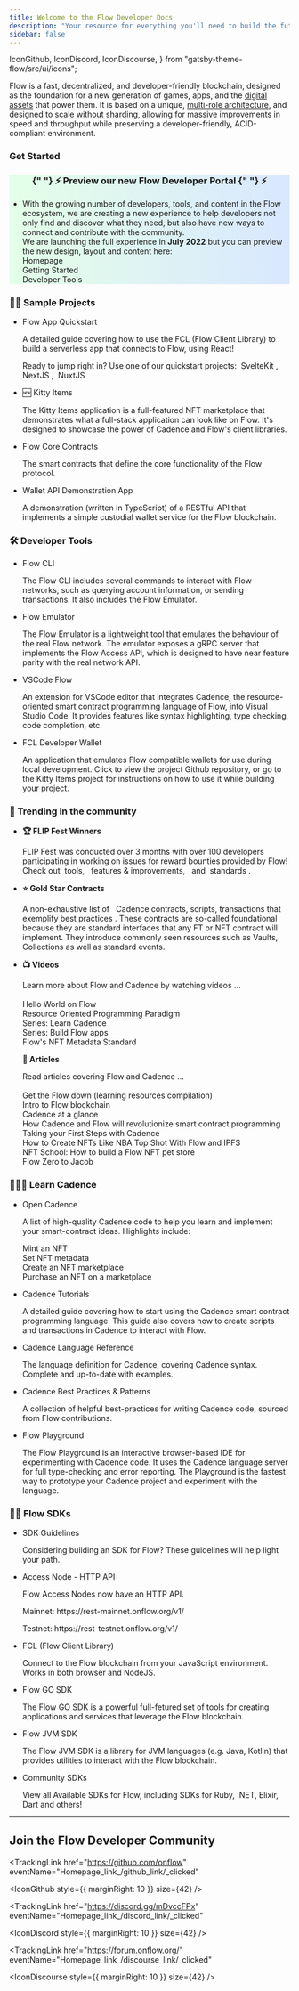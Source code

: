 ```yaml
---
title: Welcome to the Flow Developer Docs
description: "Your resource for everything you'll need to build the future on Flow"
sidebar: false
---
```



  IconGithub,
  IconDiscord,
  IconDiscourse,
} from "gatsby-theme-flow/src/ui/icons";

‍Flow is a fast, decentralized, and developer-friendly blockchain, designed as the foundation for a new generation of games, apps, and the [digital assets](https://www.onflow.org/post/flow-blockchain-cadence-programming-language-resources-assets) that power them. It is based on a unique, [multi-role architecture](https://www.onflow.org/primer), and designed to [scale without sharding](https://www.onflow.org/post/flow-blockchain-multi-node-architecture-advantages), allowing for massive improvements in speed and throughput while preserving a developer-friendly, ACID-compliant environment.

### Get Started

<div className="homepage-grid">

<div className="grid-item wide" style="background: linear-gradient(90deg, #e3ffe7 0%, #d9e7ff 100%);">

<h3 align="center">
  {" "}
  ⚡️
  <TrackingLink target="_blank" href="https://developers.onflow.org" eventName="Homepage_link_/dev_portal_home/_clicked">
    Preview our new Flow Developer Portal
  </TrackingLink>
    {" "}
  ⚡️
</h3>

<ul className="grid-item-list">
  <li>
   With the growing number of developers, tools, and content in the Flow ecosystem, we are creating a new experience to 
   help developers not only find and discover what they need, but also have new ways to connect and contribute with the community.<br/> 
   We are launching the full experience in <b>July 2022</b> but you can preview the new design, layout and content here: <br/>
   <TrackingLink href="https://developers.onflow.org" eventName="Homepage_link_/dev_portal_home/_clicked">
    Homepage
  </TrackingLink> 
  <br/>
  <TrackingLink href="https://developers.onflow.org/getting-started" eventName="Homepage_link_/dev_portal_start/_clicked">
    Getting Started
  </TrackingLink>
  <br/>
  <TrackingLink href="https://developers.onflow.org/tools" eventName="Homepage_link_/dev_portal_tools/_clicked">
    Developer Tools
  </TrackingLink>
  </li>
</ul>

</div>

<div className="grid-item">
<h3>🏃‍♂️ Sample Projects</h3>

<ul className="grid-item-list">
  <li>
    <TrackingLink href="/fcl/tutorials/flow-app-quickstart/" eventName="Homepage_link_/fcl/tutorials/flow-app-quickstart/_clicked">Flow App Quickstart</TrackingLink> <br/>
    <p>
      A detailed guide covering how to use the <TrackingLink href="/flow-js-sdk/" eventName="Homepage_link_/flow-js-sdk/_clicked">FCL (Flow Client Library)</TrackingLink> to build a serverless app that connects to Flow, using React!
    </p>
    <p>Ready to jump right in? Use one of our quickstart projects:&nbsp;
      <TrackingLink href="https://github.com/muttoni/fcl-sveltekit-quickstart" eventName="Homepage_link_/https://github.com/muttoni/fcl-sveltekit-quickstart/_clicked">
      SvelteKit
      </TrackingLink>,&nbsp;
      <TrackingLink href="https://github.com/muttoni/fcl-nextjs-quickstart" eventName="Homepage_link_/https://github.com/muttoni/fcl-nextjs-quickstart/_clicked">
      NextJS
      </TrackingLink>,&nbsp;
      <TrackingLink href="https://github.com/brunogonzales/fcl-nuxt-starter" eventName="Homepage_link_/https://github.com/brunogonzales/fcl-nuxt-starter/_clicked">
      NuxtJS
      </TrackingLink>
    </p>
  </li>
  <li>
    <TrackingLink href="/kitty-items/" eventName="Homepage_link_/kitty-items/_clicked">
    🆕 Kitty Items
    </TrackingLink> <br/>
    <p>The Kitty Items application is a full-featured NFT marketplace that demonstrates what a full-stack application can look like on Flow. It's designed to showcase the power of Cadence and Flow's client libraries.</p>
  </li>
  <li>
    <TrackingLink href="https://github.com/onflow/flow-core-contracts" eventName="Homepage_link_/flow-core-contract/_clicked">
    Flow Core Contracts
    </TrackingLink> <br/>
    <p>The smart contracts that define the core functionality of the Flow protocol.</p>
  </li>
  <li>
    <TrackingLink href="https://github.com/flow-hydraulics/flow-wallet-api/tree/main/examples/nextjs-fusd-provider" eventName="Homepage_link_/flow-wallet-api-node-demo/_clicked">
    Wallet API Demonstration App
    </TrackingLink> <br/>
    <p>A demonstration (written in TypeScript) of a RESTful API that implements a simple custodial wallet service for the Flow blockchain.</p>
  </li>
</ul>
</div>

<div className="grid-item">
<h3>🛠 Developer Tools</h3>
  <ul className="grid-item-list">
  <li>
    <TrackingLink href="/flow-cli/" eventName="Homepage_link_/flow-cli/_clicked">
   Flow CLI
    </TrackingLink> <br/>
    <p>The Flow CLI includes several commands to interact with Flow networks, such as querying account information, or sending transactions. It also includes the Flow Emulator.</p>
  </li>
  <li>
    <TrackingLink href="https://github.com/onflow/flow-emulator/blob/master/README.md" eventName="Homepage_link_/https://github.com/onflow/flow-emulator/blob/master/README.md/_clicked">Flow Emulator</TrackingLink> <br/>
    <p>The Flow Emulator is a lightweight tool that emulates the behaviour of the real Flow network.
      The emulator exposes a gRPC server that implements the Flow Access API, which is designed to have near feature parity with the real network API.</p>
  </li>
  <li>
    <TrackingLink href="/vscode-extension/" eventName="Homepage_link_/vscode-extension/_clicked">
    VSCode Flow
    </TrackingLink> <br/>
    <p>An extension for VSCode editor that integrates Cadence, the resource-oriented smart contract programming language of Flow, into Visual Studio Code. It provides features like syntax highlighting, type checking, code completion, etc.</p>
  </li>
  <li>
    <TrackingLink href="https://github.com/onflow/fcl-dev-wallet" eventName="Homepage_link_/kitty-items/_clicked">
    FCL Developer Wallet
    </TrackingLink> <br/>
    <p>An application that emulates Flow compatible wallets for use during local development. Click to view the project Github repository, or go to the Kitty Items project for instructions on how to use it while building your project.</p>
  </li>
</ul>

</div>

<div className="grid-item">
  <h3>🚀 Trending in the community</h3>
  <ul className="grid-item-list">
  <li><b>🏆 FLIP Fest Winners</b>
    <br />
    <p>
     FLIP Fest was conducted over 3 months with over 100 developers participating in working on issues for reward bounties provided by Flow! Check out&nbsp;
      <TrackingLink
        href="flip-fest-winners/#new-tools"
        eventName="Homepage_link_FLIP-new-tools_clicked"
      >
       tools, 
      </TrackingLink>&nbsp;
      <TrackingLink
        href="flip-fest-winners/#new-features--improvements"
        eventName="Homepage_link_FLIP-new-features_clicked">
        features & improvements,
      </TrackingLink>&nbsp; and&nbsp;
      <TrackingLink
        href="flip-fest-winners/#new-standards"
        eventName="Homepage_link_FLIP-new-features_clicked"
      >
        standards
      </TrackingLink>.
    </p>
  </li>
  <li>
    <b>⭐️ Gold Star Contracts</b>
    <br />
    <p>
     A non-exhaustive list of &nbsp;
         <TrackingLink
      href="https://github.com/muttoni/gold-star-contracts"
      eventName="Homepage_link_/gold-star-contracts/_clicked"
    >Cadence contracts, scripts, transactions that exemplify best practices
    </TrackingLink>.
     These contracts are so-called foundational because they are standard interfaces that any FT or NFT contract will implement. They introduce commonly seen resources such as Vaults, Collections as well as standard events.
    </p>
  </li>
  <li>
    <b>📺 Videos</b>
    <br />
    <p>
     Learn more about Flow and Cadence by watching videos ...
     <br/>
     <br />
      <TrackingLink
        href="https://www.youtube.com/watch?v=pRz7EzrWchs"
        eventName="Homepage_link/https://www.youtube.com/watch?v=pRz7EzrWchs/_clicked"
      >
        Hello World on Flow
      </TrackingLink>
      <br/>
      <TrackingLink
        href="https://www.youtube.com/watch?v=OYXIr3LuclE"
        eventName="Homepage_link/https://www.youtube.com/watch?v=OYXIr3LuclE/_clicked"
      >
        Resource Oriented Programming Paradigm
      </TrackingLink>
      <br/>
      <TrackingLink
        href="https://www.youtube.com/playlist?list=PLvcQxi9WyGdF32YuZABVTx-t3-FsBNCN2"
        eventName="Homepage_link/https://www.youtube.com/playlist?list=PLvcQxi9WyGdF32YuZABVTx-t3-FsBNCN2/_clicked"
      >
        Series: Learn Cadence
      </TrackingLink>
      <br/>
      <TrackingLink
        href="https://www.youtube.com/playlist?list=PLvcQxi9WyGdGUx-a4rCsLWn_WKlA9YAXP"
        eventName="Homepage_link/https://www.youtube.com/playlist?list=PLvcQxi9WyGdGUx-a4rCsLWn_WKlA9YAXP/_clicked"
      >
        Series: Build Flow apps
      </TrackingLink>
      <br/>
      <TrackingLink
        href="https://youtu.be/rgJRTozG3cw"
        eventName="Homepage_link/https://youtu.be/rgJRTozG3cw/_clicked"
      >
        Flow's NFT Metadata Standard
      </TrackingLink>
    </p>
    <b>📜 Articles</b>
    <br />
    <p>
     Read articles covering Flow and Cadence ...<br/>
     <br/>
      <TrackingLink
        href="https://github.com/ph0ph0/Get-The-Flow-Down"
        eventName="Homepage_link/https://github.com/ph0ph0/Get-The-Flow-Down/_clicked"
      >
        Get the Flow down (learning resources compilation)
      </TrackingLink>
      <br/>
     <TrackingLink
        href="https://jan-bernatik.medium.com/introduction-to-flow-blockchain-7532977c8af8"
        eventName="Homepage_link/https://jan-bernatik.medium.com/introduction-to-flow-blockchain-7532977c8af8/_clicked"
      >
        Intro to Flow blockchain
      </TrackingLink>
      <br/>
      <TrackingLink
        href="https://medium.com/@ebner.benjamin/cadence-at-a-glance-4e685c34b544"
        eventName="Homepage_link/https://medium.com/@ebner.benjamin/cadence-at-a-glance-4e685c34b544/_clicked"
      >
        Cadence at a glance
      </TrackingLink>
      <br/>
      <TrackingLink
        href="https://medium.com/coinmonks/how-cadence-and-flow-will-revolutionize-smart-contract-programming-607bd05b49b"
        eventName="Homepage_link/https://medium.com/coinmonks/how-cadence-and-flow-will-revolutionize-smart-contract-programming-607bd05b49b/_clicked"
      >
        How Cadence and Flow will revolutionize smart contract programming
      </TrackingLink>
      <br/>
        <TrackingLink
        href="https://joshuahannan.medium.com/taking-your-first-steps-with-cadence-19dde86bbd0"
        eventName="Homepage_link/https://joshuahannan.medium.com/taking-your-first-steps-with-cadence-19dde86bbd0/_clicked"
      >
        Taking your First Steps with Cadence
      </TrackingLink>
      <br/>
      <TrackingLink
        href="https://medium.com/pinata/how-to-create-nfts-like-nba-top-shot-with-flow-and-ipfs-701296944bf"
        eventName="Homepage_link/https://medium.com/pinata/how-to-create-nfts-like-nba-top-shot-with-flow-and-ipfs-701296944bf/_clicked"
      >
        How to Create NFTs Like NBA Top Shot With Flow and IPFS
      </TrackingLink>
      <br/>
      <TrackingLink
        href="https://nftschool.dev/tutorial/flow-nft-marketplace/#prerequisites"
        eventName="Homepage_link/https://nftschool.dev/tutorial/flow-nft-marketplace/#prerequisites/_clicked"
      >
        NFT School: How to build a Flow NFT pet store
      </TrackingLink>
      <br/>
        <TrackingLink
        href="https://github.com/jacob-tucker/Flow-Zero-to-Jacob"
        eventName="Homepage_link/https://github.com/jacob-tucker/Flow-Zero-to-Jacob/_clicked"
      >
        Flow Zero to Jacob
      </TrackingLink>
      <br/>
     </p>
  </li>
</ul>

</div>

<div className="grid-item">
<h3>🏄🏼‍♂️ Learn Cadence</h3>

  <ul className="grid-item-list">
    <li>
    <TrackingLink href="https://open-cadence.onflow.org/" eventName="Homepage_link_/https://open-cadence.onflow.org/
/_clicked">Open Cadence</TrackingLink> <br/>
    <p>A list of high-quality Cadence code to help you learn and implement your smart-contract ideas. Highlights include:</p>
    <p>
      <TrackingLink
        href="https://open-cadence.onflow.org/?preview=0"
        eventName="Homepage_link_/https://open-cadence.onflow.org/?preview=0_clicked"
      >
       Mint an NFT
      </TrackingLink>
      <br />
      <TrackingLink
        href="https://open-cadence.onflow.org/?preview=3"
        eventName="Homepage_link_/https://open-cadence.onflow.org/?preview=3_clicked"
      >
      Set NFT metadata
      </TrackingLink>
      <br />
      <TrackingLink
        href="https://open-cadence.onflow.org/?preview=19"
        eventName="Homepage_link_/https://open-cadence.onflow.org/?preview=19_clicked"
      >
      Create an NFT marketplace
      </TrackingLink>
      <br />
            <TrackingLink
        href="https://open-cadence.onflow.org/?preview=21"
        eventName="Homepage_link_/https://open-cadence.onflow.org/?preview=21_clicked"
      >
      Purchase an NFT on a marketplace
      </TrackingLink>
      <br />
    </p>
  </li>
  <li>
    <TrackingLink href="/cadence/tutorial/01-first-steps/" eventName="Homepage_link_/cadence/tutorial/01-first-steps/_clicked">Cadence Tutorials</TrackingLink> <br/>
    <p>A detailed guide covering how to start using the Cadence smart contract programming language. This guide also covers how to create scripts and transactions in Cadence to interact with Flow.</p>
  </li>
  <li>
    <TrackingLink href="/cadence/language/" eventName="Homepage_link_/cadence/language/_clicked">
    Cadence Language Reference
    </TrackingLink> <br/>
    <p>The language definition for Cadence, covering Cadence syntax. Complete and up-to-date with examples.</p>
  </li>
  <li>
    <TrackingLink href="/cadence/design-patterns/" eventName="Homepage_link_/cadence/design-patterns/_clicked">
    Cadence Best Practices & Patterns
    </TrackingLink> <br/>
    <p>A collection of helpful best-practices for writing Cadence code, sourced from Flow contributions.</p>
  </li>
  <li>
    <TrackingLink href="https://play.onflow.org/" eventName="Homepage_link_/https://play.onflow.org/_clicked">
    Flow Playground
    </TrackingLink> <br/>
    <p>The Flow Playground is an interactive browser-based IDE for experimenting with Cadence code. It uses the Cadence language server for full type-checking and error reporting. The Playground is the fastest way to prototype your Cadence project and experiment with the language.</p>
  </li>

</ul>
</div>

<div className="grid-item wide">
<h3>👩‍💻 Flow SDKs</h3>

<ul className="grid-item-list">
   <li>
    <TrackingLink href="/sdk-guidelines/" eventName="Homepage_link_/sdk-guidelines/_clicked">
    SDK Guidelines
    </TrackingLink> <br/>
    <p>Considering building an SDK for Flow? These guidelines will help light your path.</p>
  </li>
   <li>
    <TrackingLink
      event="Homepage*link*/http-api-testnet/\_clicked"
      href="/http-api/"
    >
      Access Node - HTTP API 
    </TrackingLink> <br/>
    <p>Flow Access Nodes now have an HTTP API.</p>
    <p> <span>Mainnet: https://rest-mainnet.onflow.org/v1/</span> </p>
    <p> <span>Testnet: https://rest-testnet.onflow.org/v1/</span></p>
  </li>
  <li>
    <TrackingLink href="/fcl/" eventName="Homepage_link_/fcl/_clicked">
    FCL (Flow Client Library)
    </TrackingLink> <br/>
    <p>Connect to the Flow blockchain from your JavaScript environment. Works in both browser and NodeJS.</p>
  </li>
  <li>
    <TrackingLink href="/flow-go-sdk/" eventName="Homepage_link_/flow-go-sdk/_clicked">Flow GO SDK</TrackingLink> <br/>
    <p>The Flow GO SDK is a powerful full-fetured set of tools for creating applications and services that leverage the Flow blockchain.</p>
  </li>
  <li>
    <TrackingLink href="https://github.com/onflow/flow-jvm-sdk" eventName="Homepage_link_/conre-contracts/_clicked">
    Flow JVM SDK
    </TrackingLink> <br/>
    <p>The Flow JVM SDK is a library for JVM languages (e.g. Java, Kotlin) that provides utilities to interact with the Flow blockchain.</p>
  </li>
 <li>
    <TrackingLink href="/sdks/" eventName="Homepage_link_/sdks/_clicked">
    Community SDKs
    </TrackingLink> <br/>
    <p>View all Available SDKs for Flow, including SDKs for Ruby, .NET, Elixir, Dart and others!</p>
  </li>

</ul>
</div>
</div>

---

## Join the Flow Developer Community

<TrackingLink
  href="https://github.com/onflow"
  eventName="Homepage_link_/github_link/_clicked"
>
  <IconGithub style={{ marginRight: 10 }} size={42} />
</TrackingLink>

<TrackingLink
  href="https://discord.gg/mDvccFPx"
  eventName="Homepage_link_/discord_link/_clicked"
>
  <IconDiscord style={{ marginRight: 10 }} size={42} />
</TrackingLink>

<TrackingLink
  href="https://forum.onflow.org/"
  eventName="Homepage_link_/discourse_link/_clicked"
>
  <IconDiscourse style={{ marginRight: 10 }} size={42} />
</TrackingLink>
